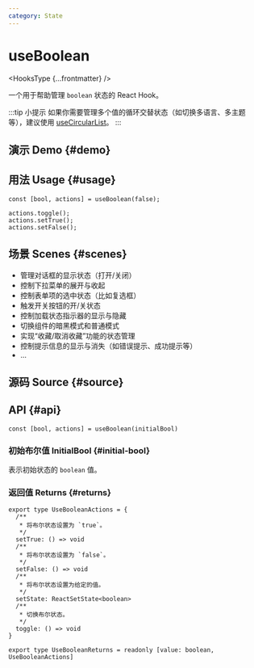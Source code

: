 ```yaml
---
category: State
---
```


# useBoolean


<HooksType {...frontmatter} />

<Since version="v1.3.0" />

一个用于帮助管理 `boolean` 状态的 React Hook。

:::tip 小提示
如果你需要管理多个值的循环交替状态（如切换多语言、多主题等），建议使用 [useCircularList](/reference/use-circular-list)。
:::

## 演示 Demo \{#demo}


<App />

## 用法 Usage \{#usage}

```tsx
const [bool, actions] = useBoolean(false);

actions.toggle();
actions.setTrue();
actions.setFalse();
```

## 场景 Scenes \{#scenes}

- 管理对话框的显示状态（打开/关闭）
- 控制下拉菜单的展开与收起
- 控制表单项的选中状态（比如复选框）
- 触发开关按钮的开/关状态
- 控制加载状态指示器的显示与隐藏
- 切换组件的暗黑模式和普通模式
- 实现“收藏/取消收藏”功能的状态管理
- 控制提示信息的显示与消失（如错误提示、成功提示等）
- ...

## 源码 Source \{#source}


<Source />

## API \{#api}

```tsx
const [bool, actions] = useBoolean(initialBool)
```

### 初始布尔值 InitialBool \{#initial-bool}

表示初始状态的 `boolean` 值。

### 返回值 Returns \{#returns}

```tsx
export type UseBooleanActions = {
  /**
   * 将布尔状态设置为 `true`。
   */
  setTrue: () => void
  /**
   * 将布尔状态设置为 `false`。
   */
  setFalse: () => void
  /**
   * 将布尔状态设置为给定的值。
   */
  setState: ReactSetState<boolean>
  /**
   * 切换布尔状态。
   */
  toggle: () => void
}

export type UseBooleanReturns = readonly [value: boolean, UseBooleanActions]
```

